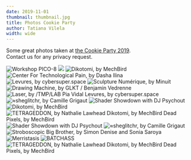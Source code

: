 ```yaml
---
date: 2019-11-01
thumbnail: thumbnail.jpg
title: Photos Cookie Party
author: Tatiana Vilela
width: wide
---
```



Some great photos taken at [the Cookie Party 2019](/events/2019-10-26-cookie-party/).  
Contact us for any privacy request.

<Grid columns={2} gutterSize={GutterSize.Narrow}>
  <Cell span={2}>
    <img title="Workshop PICO-8" src="photos/Cookie 2019 (2).jpg" />
  </Cell>
  <Cell>
    <img src="photos/Cookie 2019 (4).jpg" />
  </Cell>
  <Cell>
    <img
      title="Dikotomi, by MechBird"
      src="photos/Cookie 2019 (3).jpg"
    />
  </Cell>
  <Cell span={2}>
    <img
      title="Center For Technological Pain, by Dasha Ilina"
      src="photos/Cookie 2019 (6).jpg"
    />
  </Cell>
  <Cell>
    <img
      title="Levures, by cybersuper.space"
      src="photos/Cookie 2019 (7).jpg"
    />
  </Cell>
  <Cell>
    <img
      title="Sculpture Numérique, by Minuit"
      src="photos/Cookie 2019 (5).jpg"
    />
  </Cell>
  <Cell span={2}>
    <img
      title="Drawing Machine, by GLKT / Benjamin Vedrenne"
      src="photos/Cookie 2019 (11).jpg"
    />
  </Cell>
  <Cell>
    <img
      title="Laser, by /TMP/LAB
Pia Vidal
Levures, by cybersuper.space"
      src="photos/Cookie 2019 (12).jpg"
    />
  </Cell>
  <Cell>
    <img
      title="≈sheglitchr, by Camille Grigaut"
      src="photos/Cookie 2019 (14).jpg"
    />
  </Cell>
  <Cell span={2}>
    <img
      title="Shader Showdown with DJ Psychout"
      src="photos/Cookie 2019 (13).jpg"
    />
  </Cell>
  <Cell>
    <img
      title="Dikotomi, by MechBird"
      src="photos/Cookie 2019 (23).jpg"
    />
  </Cell>
  <Cell>
    <img
      title="TETRAGEDDON, by Nathalie Lawhead
Dikotomi, by MechBird
Dead Pixels, by MechBird"
      src="photos/Cookie 2019 (8).jpg"
    />
  </Cell>
  <Cell span={2}>
    <img
      title="Shader Showdown with DJ Psychout"
      src="photos/Cookie 2019 (15).jpg"
    />
  </Cell>
  <Cell>
    <img
      title="≈sheglitchr, by Camille Grigaut"
      src="photos/Cookie 2019 (19).jpg"
    />
  </Cell>
  <Cell>
    <img
      title="Stroboscopic Big Brother, by Simon Denise and Sonia Saroya"
      src="photos/Cookie 2019 (16).jpg"
    />
  </Cell>
  <Cell span={2}>
    <img title="Merristasis" src="photos/Cookie 2019 (20).jpg" />
  </Cell>
  <Cell>
    <img title="BATCHASS" src="photos/Cookie 2019 (17).jpg" />
  </Cell>
  <Cell>
    <img
      title="TETRAGEDDON, by Nathalie Lawhead
Dikotomi, by MechBird
Dead Pixels, by MechBird"
      src="photos/Cookie 2019 (9).jpg"
    />
  </Cell>
</Grid>